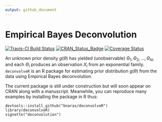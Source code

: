```yaml
---
output: github_document
---
```


<!-- README.md is generated from the source: README.Rmd -->

# Empirical Bayes Deconvolution

[![Travis-CI Build Status](https://travis-ci.org/bnaras/deconvolveR.svg?branch=master)](https://travis-ci.org/bnaras/deconvolveR)
[![CRAN_Status_Badge](https://www.r-pkg.org/badges/version/deconvolveR)](https://cran.r-project.org/package=deconvolveR)
[![Coverage
Status](https://img.shields.io/codecov/c/github/bnaras/deconvolveR/master.svg)](https://codecov.io/github/bnaras/deconvolveR?branch=master)


An unknown prior density $g(\theta)$ has yielded (unobservable) $\Theta_1, \Theta_2,\ldots,\Theta_N$, and each $\Theta_i$ produces
an observation $X_i$ from an exponential family. `deconvolveR` is an R package for estimating prior distribution $g(\theta)$ from the data
using Empirical Bayes deconvolution.

The current package is still under construction but will soon appear
on CRAN along with a manuscript. Meanwhile, you can reproduce many
examples by installing the package in R thus:

```
devtools::install_github("bnaras/deconvolveR")
library(deconvolveR)
vignette("deconvolution")
```




